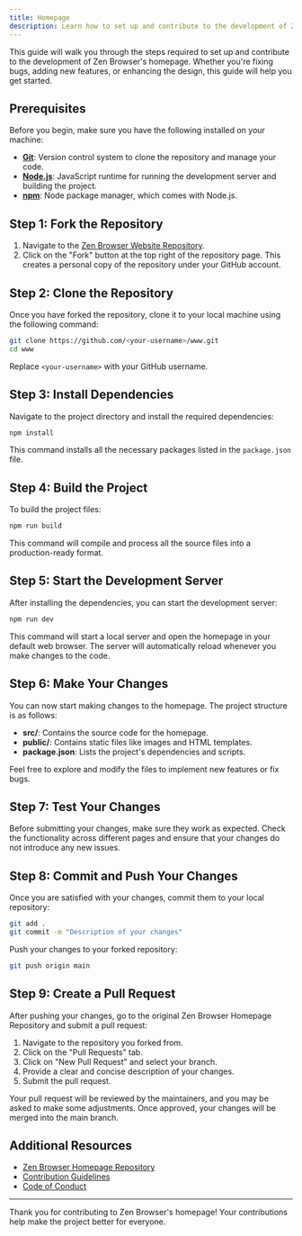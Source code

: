 ```yaml
---
title: Homepage
description: Learn how to set up and contribute to the development of Zen Browser's homepage.
---
```


This guide will walk you through the steps required to set up and contribute to the development of Zen Browser's homepage. Whether you're fixing bugs, adding new features, or enhancing the design, this guide will help you get started.

## Prerequisites

Before you begin, make sure you have the following installed on your machine:

- [**Git**](https://git-scm.com/): Version control system to clone the repository and manage your code.
- [**Node.js**](https://nodejs.org/): JavaScript runtime for running the development server and building the project.
- [**npm**](https://www.npmjs.com/): Node package manager, which comes with Node.js.

## Step 1: Fork the Repository

1. Navigate to the [Zen Browser Website Repository](https://github.com/zen-browser/www).
2. Click on the "Fork" button at the top right of the repository page. This creates a personal copy of the repository under your GitHub account.

## Step 2: Clone the Repository

Once you have forked the repository, clone it to your local machine using the following command:

```bash
git clone https://github.com/<your-username>/www.git
cd www
```

Replace `<your-username>` with your GitHub username.

## Step 3: Install Dependencies

Navigate to the project directory and install the required dependencies:

```bash
npm install
```

This command installs all the necessary packages listed in the `package.json` file.

## Step 4: Build the Project

To build the project files:

```bash
npm run build
```

This command will compile and process all the source files into a production-ready format.

## Step 5: Start the Development Server

After installing the dependencies, you can start the development server:

```bash
npm run dev
```

This command will start a local server and open the homepage in your default web browser. The server will automatically reload whenever you make changes to the code.

## Step 6: Make Your Changes

You can now start making changes to the homepage. The project structure is as follows:

- **src/**: Contains the source code for the homepage.
- **public/**: Contains static files like images and HTML templates.
- **package.json**: Lists the project's dependencies and scripts.

Feel free to explore and modify the files to implement new features or fix bugs.

## Step 7: Test Your Changes

Before submitting your changes, make sure they work as expected. Check the functionality across different pages and ensure that your changes do not introduce any new issues.

## Step 8: Commit and Push Your Changes

Once you are satisfied with your changes, commit them to your local repository:

```bash
git add .
git commit -m "Description of your changes"
```

Push your changes to your forked repository:

```bash
git push origin main
```

## Step 9: Create a Pull Request

After pushing your changes, go to the original Zen Browser Homepage Repository and submit a pull request:

1. Navigate to the repository you forked from.
2. Click on the "Pull Requests" tab.
3. Click on "New Pull Request" and select your branch.
4. Provide a clear and concise description of your changes.
5. Submit the pull request.

Your pull request will be reviewed by the maintainers, and you may be asked to make some adjustments. Once approved, your changes will be merged into the main branch.

## Additional Resources

- [Zen Browser Homepage Repository](https://github.com/zen-browser/www)
- [Contribution Guidelines](/contribute/contributing)
- [Code of Conduct](/contribute/code-of-conduct)

---

Thank you for contributing to Zen Browser's homepage! Your contributions help make the project better for everyone.
